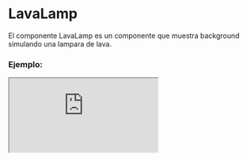
# LavaLamp

El componente LavaLamp es un componente que muestra background simulando una lampara de lava.

### Ejemplo:

<Iframe src="https://fenextjs-component-storybook.vercel.app/iframe.html?args=&id=lavalamp-lavalamp--index&viewMode=story" />

### Importación

Para importar el componente LavaLamp, se puede hacer desde fenextjs o fenextjs-component

```tsx copy
import { LavaLamp, LavaLampProps } from "fenextjs/cjs/component/LavaLamp";
```

o

```tsx copy
import { LavaLamp, LavaLampProps } from "fenextjs-component/cjs/LavaLamp";
```

### Parámetros:

| Parámetro     |            Tipo            | Requerido | Default | Descripción                                                       |
| ------------- | :------------------------: | :-------: | :-----: | :---------------------------------------------------------------- |
| nItems        |          `number`          |    No     |         | Número de elementos.                                              |
| styles        |      `CSSProperties`       |    No     |         | Estilos generales para los elementos.                             |
| ranges        | `LavaLampRangeStylesProps` |    No     |         | Estilos específicos para diferentes rangos en la lámpara de lava. |
| stylesElement | `LavaLampStylesElement[]`  |    No     |         | Estilos para elementos individuales en la lámpara de lava.        |

#### LavaLampStylesElement

| Propiedad               |                    Tipo                    | Descripción                                               |
| ----------------------- | :----------------------------------------: | :-------------------------------------------------------- |
| borderRadius            |      `CSSProperties['borderRadius']`       | El radio de borde del elemento.                           |
| aspectRatio             |       `CSSProperties['aspectRatio']`       | La relación de aspecto del elemento.                      |
| width                   |          `CSSProperties['width']`          | El ancho del elemento.                                    |
| background              |       `CSSProperties['background']`        | El fondo del elemento.                                    |
| animationTimingFunction | `CSSProperties['animationTimingFunction']` | La función de temporización de la animación del elemento. |

#### LavaLampRangeStylesProps

| Parámetro |              Tipo              | Requerido | Default | Descripción                                           |
| --------- | :----------------------------: | :-------: | :-----: | :---------------------------------------------------- |
| top       | `LavaLampGetNumberRandomProps` |    No     |         | Rango para el estilo `top` (posición vertical).       |
| left      | `LavaLampGetNumberRandomProps` |    No     |         | Rango para el estilo `left` (posición horizontal).    |
| scale     | `LavaLampGetNumberRandomProps` |    No     |         | Rango para el estilo `scale` (escala).                |
| moveX     | `LavaLampGetNumberRandomProps` |    No     |         | Rango para el estilo `moveX` (movimiento horizontal). |
| moveY     | `LavaLampGetNumberRandomProps` |    No     |         | Rango para el estilo `moveY` (movimiento vertical).   |
| time      | `LavaLampGetNumberRandomProps` |    No     |         | Rango para el estilo `time` (tiempo de animación).    |

#### LavaLampGetNumberRandomProps

| Parámetro |   Tipo   | Requerido | Default | Descripción                                        |
| --------- | :------: | :-------: | :-----: | :------------------------------------------------- |
| min       | `number` |    Sí     |         | El número mínimo para generar un número aleatorio. |
| max       | `number` |    Sí     |         | El número máximo para generar un número aleatorio. |

### Storybook

Para ver el storybook del componente lo puede hacer con este [link](https://fenextjs-component-storybook.vercel.app/?path=/story/lavalamp-lavalamp--index)

### Usos

- Uso básico del componente LavaLamp

```tsx copy
<LavaLamp />
```
